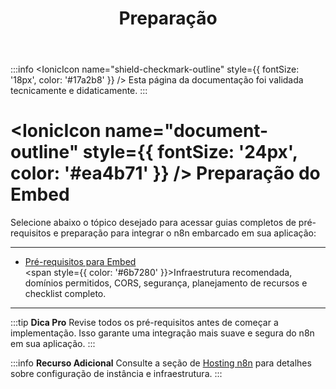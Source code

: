 ﻿---
sidebar_position: 1
title: Preparação
description: Pré-requisitos e preparação para embed do n8n
keywords: [n8n, embed, preparação, pré-requisitos, infraestrutura]
---

:::info
<IonicIcon name="shield-checkmark-outline" style={{ fontSize: '18px', color: '#17a2b8' }} /> Esta página da documentação foi validada tecnicamente e didaticamente.
:::


# <IonicIcon name="document-outline" style={{ fontSize: '24px', color: '#ea4b71' }} /> Preparação do Embed

Selecione abaixo o tópico desejado para acessar guias completos de pré-requisitos e preparação para integrar o n8n embarcado em sua aplicação:

---

- [Pré-requisitos para Embed](./prerequisitos)
  <br/><span style={{ color: '#6b7280' }}>Infraestrutura recomendada, domínios permitidos, CORS, segurança, planejamento de recursos e checklist completo.</span>

---

:::tip **Dica Pro**
Revise todos os pré-requisitos antes de começar a implementação. Isso garante uma integração mais suave e segura do n8n em sua aplicação.
:::

:::info **Recurso Adicional**
Consulte a seção de [Hosting n8n](../../hosting-n8n/instalacao/) para detalhes sobre configuração de instância e infraestrutura.
:::

